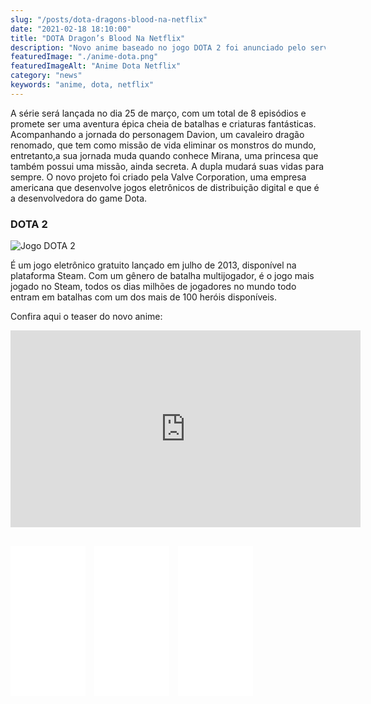 ```yaml
---
slug: "/posts/dota-dragons-blood-na-netflix"
date: "2021-02-18 18:10:00"
title: "DOTA Dragon’s Blood Na Netflix"
description: "Novo anime baseado no jogo DOTA 2 foi anunciado pelo serviço de streaming pegando todos de surpresa, e promete explorar o universo de Dota de um jeito que os fãs nunca viram antes."
featuredImage: "./anime-dota.png"
featuredImageAlt: "Anime Dota Netflix"
category: "news"
keywords: "anime, dota, netflix"
---
```


A série será lançada no dia 25 de março, com um total de 8 episódios e promete ser uma aventura épica cheia de batalhas e criaturas fantásticas.
Acompanhando a jornada do personagem Davion, um cavaleiro dragão renomado, que tem como missão de vida eliminar os monstros do mundo,
entretanto,a sua jornada muda quando conhece Mirana, uma princesa que também possui uma missão, ainda secreta. A dupla mudará suas vidas para sempre.
O novo projeto foi criado pela Valve Corporation, uma empresa americana que desenvolve jogos eletrônicos de distribuição digital e que é a desenvolvedora do game Dota.

### DOTA 2

![Jogo DOTA 2](./dota-game.jpg)

É um jogo eletrônico gratuito lançado em julho de 2013, disponível na plataforma Steam. Com um gênero de batalha multijogador, é o jogo mais jogado no Steam,
todos os dias milhões de jogadores no mundo todo entram em batalhas com um dos mais de 100 heróis disponíveis.

Confira aqui o teaser do novo anime:

<iframe
  width="560"
  height="315"
  src="https://www.youtube.com/embed/oz1gOb6qjP8"
  frameborder="0"
  allow="accelerometer; autoplay; clipboard-write; encrypted-media; gyroscope; picture-in-picture"
  allowfullscreen
></iframe>

<iframe
  style="width:120px;height:240px; padding-right: 10px; margin-top: 30px"
  marginwidth="0"
  marginheight="0"
  scrolling="no"
  frameborder="0"
  src="//ws-na.amazon-adsystem.com/widgets/q?ServiceVersion=20070822&OneJS=1&Operation=GetAdHtml&MarketPlace=BR&source=ss&ref=as_ss_li_til&ad_type=product_link&tracking_id=dimensaosete-20&language=pt_BR&marketplace=amazon&region=BR&placement=1506703488&asins=1506703488&linkId=f265c015b7a3b5a4d02ee63d40079fee&show_border=true&link_opens_in_new_window=true"
></iframe>

<iframe
  style="width:120px;height:240px; padding-right: 10px;"
  marginwidth="0"
  marginheight="0"
  scrolling="no"
  frameborder="0"
  src="//ws-na.amazon-adsystem.com/widgets/q?ServiceVersion=20070822&OneJS=1&Operation=GetAdHtml&MarketPlace=BR&source=ss&ref=as_ss_li_til&ad_type=product_link&tracking_id=dimensaosete-20&language=pt_BR&marketplace=amazon&region=BR&placement=8550300861&asins=8550300861&linkId=3c38da03ceaa0fe33848d5d463a71e45&show_border=true&link_opens_in_new_window=true"
></iframe>

<iframe
  style="width:120px;height:240px;"
  marginwidth="0"
  marginheight="0"
  scrolling="no"
  frameborder="0"
  src="//ws-na.amazon-adsystem.com/widgets/q?ServiceVersion=20070822&OneJS=1&Operation=GetAdHtml&MarketPlace=BR&source=ss&ref=as_ss_li_til&ad_type=product_link&tracking_id=dimensaosete-20&language=pt_BR&marketplace=amazon&region=BR&placement=B07TJZPT75&asins=B07TJZPT75&linkId=d227b8c1f1e6bed14fa6f0adfaca6ce2&show_border=true&link_opens_in_new_window=true"
></iframe>
